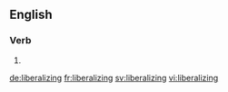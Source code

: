 ==English==

===Verb===
{{head|en|present participle}}

# {{present participle of|liberalize|lang=en|nocat=1}}

[[de:liberalizing]]
[[fr:liberalizing]]
[[sv:liberalizing]]
[[vi:liberalizing]]